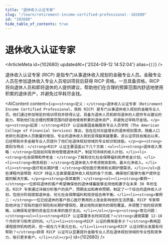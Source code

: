 ```yaml
---
title: "退休收入认证专家"
slug: "/learn/retirement-income-certified-professional--102680"
id: "102680"
hide_table_of_contents: true
---
```



# 退休收入认证专家

<ArticleMeta id={102680} updatedAt={'2024-09-12 14:52:04'} alias={`[]`} />
<div className='border-solid border-b border-t-0 my-4 border-[var(--ifm-color-gray-300)]' />

退休收入认证专家 (RICP) 是指专门从事退休收入规划的金融专业人员。金融专业人员在参加退休收入专业人员培训项目后获得 RICP 资格。一旦具备资格，RICP 将向退休人员和即将退休的人提供建议，帮助他们在合理的预算范围内舒适地使用积累的退休资产，并避免过早耗尽金钱。

<AIContent content={`<p><strong>定义：</strong>退休收入认证专家（Retirement Income Certified Professional，简称 RICP）是专门从事退休收入规划的金融专业人员。他们通过参加特定的培训项目并获得认证，具备为退休人员和即将退休的人提供专业建议的能力，帮助他们在合理的预算范围内舒适地使用积累的退休资产，并避免过早耗尽金钱。</p><p><strong>起源：</strong>RICP 认证由美国金融服务专业人员学院（The American College of Financial Services）推出，旨在应对日益增长的退休规划需求。随着人口老龄化和退休人员数量的增加，专业的退休收入规划变得越来越重要。该认证项目自推出以来，已经帮助许多金融专业人员提升了他们在退休规划领域的专业知识和技能。</p><p><strong>类别与特点：</strong>RICP 认证主要涵盖以下几个方面：<ul><li><strong>退休收入策略：</strong>包括如何有效地管理退休资产，制定可持续的收入计划。</li><li><strong>社会保障和养老金：</strong>了解和优化社会保障福利和养老金计划。</li><li><strong>税务规划：</strong>在退休收入中考虑税务影响，最大化净收入。</li><li><strong>医疗和长期护理：</strong>规划医疗费用和长期护理需求。</li></ul>这些课程内容帮助 RICP 持证人全面掌握退休收入规划的各个方面，确保他们能够为客户提供全面的解决方案。</p><p><strong>具体案例：</strong><ol><li><strong>案例一：</strong>一位即将退休的客户希望确保他的退休储蓄能够支持他和妻子在未来 30 年的生活。RICP 专家通过详细分析客户的资产、预期支出和寿命预期，制定了一个综合的退休收入计划，包括分阶段提取退休金、优化社会保障福利和投资组合再平衡。</li><li><strong>案例二：</strong>一位已经退休的客户担心医疗费用的上涨会影响他的生活质量。RICP 专家帮助他评估了现有的医疗保险和长期护理保险，建议他购买额外的保险覆盖，并调整了他的投资策略，以确保有足够的资金应对未来的医疗支出。</li></ol></p><p><strong>常见问题：</strong><ul><li><strong>RICP 认证需要多长时间完成？</strong>通常需要 12-18 个月的学习和考试时间。</li><li><strong>RICP 认证的费用是多少？</strong>费用因课程提供机构而异，但一般在几千美元左右。</li><li><strong>RICP 认证对职业发展有何帮助？</strong>获得 RICP 认证可以显著提升金融专业人员在退休规划领域的专业性和竞争力，吸引更多客户。</li></ul></p>`} id={102680} />
